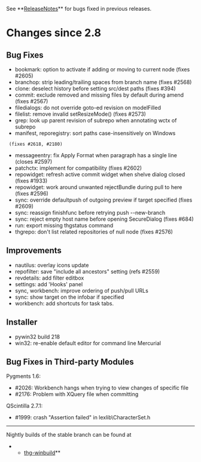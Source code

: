 ﻿See **[[ReleaseNotes]]** for bugs fixed in previous releases.

= Changes since 2.8 =

== Bug Fixes ==

* bookmark: option to activate if adding or moving to current node (fixes #2605)
* branchop: strip leading/trailing spaces from branch name (fixes #2568)
* clone: deselect history before setting src/dest paths (fixes #394)
* commit: exclude removed and missing files by default during amend (fixes #2567)
* filedialogs: do not override goto-ed revision on modelFilled
* filelist: remove invalid setResizeMode() (fixes #2573)
* grep: look up parent revision of subrepo when annotating wctx of subrepo
* manifest, reporegistry: sort paths case-insensitively on Windows
  (fixes #2618, #2180)
* messageentry: fix Apply Format when paragraph has a single line (closes #2597)
* patchctx: implement {{{__iter__()}}} for compatibility (fixes #2602)
* repowidget: refresh active commit widget when shelve dialog closed (fixes #1933)
* repowidget: work around unwanted rejectBundle during pull to here (fixes #2596)
* sync: override defaultpush of outgoing preview if target specified (fixes #2609)
* sync: reassign finishfunc before retrying push --new-branch
* sync: reject empty host name before opening SecureDialog (fixes #684)
* run: export missing thgstatus command
* thgrepo: don't list related repositories of null node (fixes #2576)

== Improvements ==

* nautilus: overlay icons update
* repofilter: save "include all ancestors" setting (refs #2559)
* revdetails: add filter editbox
* settings: add 'Hooks' panel
* sync, workbench: improve ordering of push/pull URLs
* sync: show target on the infobar if specified
* workbench: add shortcuts for task tabs.

== Installer ==

* pywin32 build 218
* win32: re-enable default editor for command line Mercurial

== Bug Fixes in Third-party Modules ==

Pygments 1.6:
* #2026: Workbench hangs when trying to view changes of specific file
* #2176: Problem with XQuery file when committing

QScintilla 2.7.1:
* #1999: crash "Assertion failed" in lexlib\CharacterSet.h

----

Nightly builds of the stable branch can be found at
**[[http://bitbucket.org/tortoisehg/thg-winbuild/downloads/|thg-winbuild]]**
